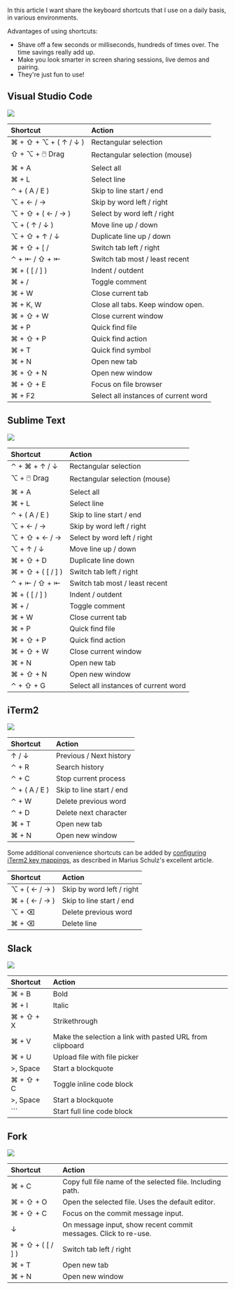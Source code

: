 
In this article I want share the keyboard shortcuts that I use on a daily basis, in various environments.

Advantages of using shortcuts:
- Shave off a few seconds or milliseconds, hundreds of times over. The time savings really add up.
- Make you look smarter in screen sharing sessions, live demos and pairing.
- They're just fun to use!

## Visual Studio Code

![](/images/tools/vs-code.png?size=icon-small)

| Shortcut                                                                                                    | Action                               | 
| :-                                                                                                          | :-                                   |
| <MdxKbd>⌘</MdxKbd> + <MdxKbd>⇧</MdxKbd> + <MdxKbd>⌥</MdxKbd> + ( <MdxKbd>↑</MdxKbd> / <MdxKbd>↓</MdxKbd> )  | Rectangular selection                |
| <MdxKbd>⇧</MdxKbd> + <MdxKbd>⌥</MdxKbd> + 🖱️ Drag                                                           | Rectangular selection (mouse)        |
| <MdxKbd>⌘</MdxKbd> + <MdxKbd>A</MdxKbd>                                                                     | Select all                           |
| <MdxKbd>⌘</MdxKbd> + <MdxKbd>L</MdxKbd>                                                                     | Select line                          |
| <MdxKbd>⌃</MdxKbd> + ( <MdxKbd>A</MdxKbd> / <MdxKbd>E</MdxKbd> )                                            | Skip to line start / end             |
| <MdxKbd>⌥</MdxKbd> + <MdxKbd>←</MdxKbd> / <MdxKbd>→</MdxKbd>                                                | Skip by word left / right            |
| <MdxKbd>⌥</MdxKbd> + <MdxKbd>⇧</MdxKbd> + ( <MdxKbd>←</MdxKbd> / <MdxKbd>→</MdxKbd> )                       | Select by word left / right          |
| <MdxKbd>⌥</MdxKbd> + ( <MdxKbd>↑</MdxKbd> / <MdxKbd>↓</MdxKbd> )                                            | Move line up / down                  |
| <MdxKbd>⌥</MdxKbd> + <MdxKbd>⇧</MdxKbd> + <MdxKbd>↑</MdxKbd> / <MdxKbd>↓</MdxKbd>                           | Duplicate line up / down             |
| <MdxKbd>⌘</MdxKbd> + <MdxKbd>⇧</MdxKbd> + [ /                                                               | Switch tab left / right              |
| <MdxKbd>⌃</MdxKbd> + <MdxKbd>⇤</MdxKbd> / <MdxKbd>⇧</MdxKbd> + <MdxKbd>⇤</MdxKbd>                           | Switch tab most / least recent       |
| <MdxKbd>⌘</MdxKbd> + ( <MdxKbd>[</MdxKbd> / <MdxKbd>]</MdxKbd> )                                            | Indent / outdent                     |
| <MdxKbd>⌘</MdxKbd> + <MdxKbd>/</MdxKbd>                                                                     | Toggle comment                       |
| <MdxKbd>⌘</MdxKbd> + <MdxKbd>W</MdxKbd>                                                                     | Close current tab                    |
| <MdxKbd>⌘</MdxKbd> + <MdxKbd>K</MdxKbd>, <MdxKbd>W</MdxKbd>                                                 | Close all tabs. Keep window open.    |
| <MdxKbd>⌘</MdxKbd> + <MdxKbd>⇧</MdxKbd> + <MdxKbd>W</MdxKbd>                                                | Close current window                 |
| <MdxKbd>⌘</MdxKbd> + <MdxKbd>P</MdxKbd>                                                                     | Quick find file                      |
| <MdxKbd>⌘</MdxKbd> + <MdxKbd>⇧</MdxKbd> + <MdxKbd>P</MdxKbd>                                                | Quick find action                    |
| <MdxKbd>⌘</MdxKbd> + <MdxKbd>T</MdxKbd>                                                                     | Quick find symbol                    |
| <MdxKbd>⌘</MdxKbd> + <MdxKbd>N</MdxKbd>                                                                     | Open new tab                         |
| <MdxKbd>⌘</MdxKbd> + <MdxKbd>⇧</MdxKbd> + <MdxKbd>N</MdxKbd>                                                | Open new window                      |
| <MdxKbd>⌘</MdxKbd> + <MdxKbd>⇧</MdxKbd> + <MdxKbd>E</MdxKbd>                                                | Focus on file browser                |
| <MdxKbd>⌘</MdxKbd> + <MdxKbd>F2</MdxKbd>                                                                    | Select all instances of current word |

## Sublime Text

![](/images/tools/sublime-text.png?size=icon-small)

| Shortcut                                                                              | Action                               | 
| :-                                                                                    | :-                                   |
| <MdxKbd>⌃</MdxKbd> + <MdxKbd>⌘</MdxKbd> + <MdxKbd>↑</MdxKbd> / <MdxKbd>↓</MdxKbd>     | Rectangular selection                |
| <MdxKbd>⌥</MdxKbd>  + 🖱️ Drag                                                         | Rectangular selection (mouse)        |
| <MdxKbd>⌘</MdxKbd> + <MdxKbd>A</MdxKbd>                                               | Select all                           |
| <MdxKbd>⌘</MdxKbd> + <MdxKbd>L</MdxKbd>                                               | Select line                          |
| <MdxKbd>⌃</MdxKbd> + ( <MdxKbd>A</MdxKbd> / <MdxKbd>E</MdxKbd> )                      | Skip to line start / end             |
| <MdxKbd>⌥</MdxKbd> + <MdxKbd>←</MdxKbd> / <MdxKbd>→</MdxKbd>                          | Skip by word left / right            |
| <MdxKbd>⌥</MdxKbd> + <MdxKbd>⇧</MdxKbd> + <MdxKbd>←</MdxKbd> / <MdxKbd>→</MdxKbd>     | Select by word left / right          |
| <MdxKbd>⌥</MdxKbd> + <MdxKbd>↑</MdxKbd> / <MdxKbd>↓</MdxKbd>                          | Move line up / down                  |
| <MdxKbd>⌘</MdxKbd> + <MdxKbd>⇧</MdxKbd> + <MdxKbd>D</MdxKbd>                          | Duplicate line down                  |
| <MdxKbd>⌘</MdxKbd> + <MdxKbd>⇧</MdxKbd> + ( <MdxKbd>[</MdxKbd> / <MdxKbd>]</MdxKbd> ) | Switch tab left / right              |
| <MdxKbd>⌃</MdxKbd> + <MdxKbd>⇤</MdxKbd> / <MdxKbd>⇧</MdxKbd> + <MdxKbd>⇤</MdxKbd>     | Switch tab most / least recent       |
| <MdxKbd>⌘</MdxKbd> + ( <MdxKbd>[</MdxKbd> / <MdxKbd>]</MdxKbd> )                      | Indent / outdent                     |
| <MdxKbd>⌘</MdxKbd> + <MdxKbd>/</MdxKbd>                                               | Toggle comment                       |
| <MdxKbd>⌘</MdxKbd> + <MdxKbd>W</MdxKbd>                                               | Close current tab                    |
| <MdxKbd>⌘</MdxKbd> + <MdxKbd>P</MdxKbd>                                               | Quick find file                      |
| <MdxKbd>⌘</MdxKbd> + <MdxKbd>⇧</MdxKbd> + <MdxKbd>P</MdxKbd>                          | Quick find action                    |
| <MdxKbd>⌘</MdxKbd> + <MdxKbd>⇧</MdxKbd> + <MdxKbd>W</MdxKbd>                          | Close current window                 |
| <MdxKbd>⌘</MdxKbd> + <MdxKbd>N</MdxKbd>                                               | Open new tab                         |
| <MdxKbd>⌘</MdxKbd> + <MdxKbd>⇧</MdxKbd> + <MdxKbd>N</MdxKbd>                          | Open new window                      |
| <MdxKbd>⌃</MdxKbd> + <MdxKbd>⇧</MdxKbd> + <MdxKbd>G</MdxKbd>                          | Select all instances of current word |

## iTerm2

![](/images/tools/iterm2.png?size=icon-small)

| Shortcut                                                         | Action                   | 
| :-                                                               | :-                       |
| <MdxKbd>↑</MdxKbd> / <MdxKbd>↓</MdxKbd>                          | Previous / Next history  |
| <MdxKbd>⌃</MdxKbd> + R                                           | Search history           |
| <MdxKbd>⌃</MdxKbd> + C                                           | Stop current process     |
| <MdxKbd>⌃</MdxKbd> + ( <MdxKbd>A</MdxKbd> / <MdxKbd>E</MdxKbd> ) | Skip to line start / end |
| <MdxKbd>⌃</MdxKbd> + <MdxKbd>W</MdxKbd>                          | Delete previous word     |
| <MdxKbd>⌃</MdxKbd> + D                                           | Delete next character    |
| <MdxKbd>⌘</MdxKbd> + T                                           | Open new tab             |
| <MdxKbd>⌘</MdxKbd> + <MdxKbd>N</MdxKbd>                          | Open new window          |

Some additional convenience shortcuts can be added by [configuring iTerm2 key mappings](https://mariusschulz.com/blog/keyboard-shortcuts-for-jumping-and-deleting-in-iterm2), as described in Marius Schulz's excellent article.

| Shortcut                                                         | Action                    | 
| :-                                                               | :-                        |
| <MdxKbd>⌥</MdxKbd> + ( <MdxKbd>←</MdxKbd> / <MdxKbd>→</MdxKbd> ) | Skip by word left / right |
| <MdxKbd>⌘</MdxKbd> + ( <MdxKbd>←</MdxKbd> / <MdxKbd>→</MdxKbd> ) | Skip to line start / end  |
| <MdxKbd>⌥</MdxKbd> + <MdxKbd>⌫</MdxKbd>                          | Delete previous word      |
| <MdxKbd>⌘</MdxKbd> + <MdxKbd>⌫</MdxKbd>                          | Delete line               |


## Slack

![](/images/tools/slack.svg?size=icon-small)

| Shortcut                                                           | Action                                                   | 
| :-                                                                 | :-                                                       |
| <MdxKbd>⌘</MdxKbd> + <MdxKbd>B</MdxKbd>                            | Bold                                                     |
| <MdxKbd>⌘</MdxKbd> + <MdxKbd>I</MdxKbd>                            | Italic                                                   |
| <MdxKbd>⌘</MdxKbd> + <MdxKbd>⇧</MdxKbd> + <MdxKbd>X</MdxKbd>       | Strikethrough                                            |
| <MdxKbd>⌘</MdxKbd> + <MdxKbd>V</MdxKbd>                            | Make the selection a link with pasted URL from clipboard |
| <MdxKbd>⌘</MdxKbd> + <MdxKbd>U</MdxKbd>                            | Upload file with file picker                             |
| <MdxKbd>&gt;</MdxKbd>, <MdxKbd>Space</MdxKbd>                      | Start a blockquote                                       |
| <MdxKbd>⌘</MdxKbd> + <MdxKbd>⇧</MdxKbd> + <MdxKbd>C</MdxKbd>       | Toggle inline code block                                 |
| <MdxKbd>&gt;</MdxKbd>, <MdxKbd>Space</MdxKbd>                      | Start a blockquote                                       |
| <MdxKbd>&#96;</MdxKbd><MdxKbd>&#96;</MdxKbd><MdxKbd>&#96;</MdxKbd> | Start full line code block                               |

## Fork

![](/images/tools/fork.png?size=icon-small)

| Shortcut                                                                              | Action                                                          | 
| :-                                                                                    | :-                                                              |
| <MdxKbd>⌘</MdxKbd> + <MdxKbd>C</MdxKbd>                                               | Copy full file name of the selected file. Including path.       |
| <MdxKbd>⌘</MdxKbd> + <MdxKbd>⇧</MdxKbd> + <MdxKbd>O</MdxKbd>                          | Open the selected file. Uses the default editor.                |
| <MdxKbd>⌘</MdxKbd> + <MdxKbd>⇧</MdxKbd> + <MdxKbd>C</MdxKbd>                          | Focus on the commit message input.                              |
| <MdxKbd>↓</MdxKbd>                                                                    | On message input, show recent commit messages. Click to re-use. |
| <MdxKbd>⌘</MdxKbd> + <MdxKbd>⇧</MdxKbd> + ( <MdxKbd>[</MdxKbd> / <MdxKbd>]</MdxKbd> ) | Switch tab left / right                                         |
| <MdxKbd>⌘</MdxKbd> + <MdxKbd>T</MdxKbd>                                               | Open new tab                                                    |
| <MdxKbd>⌘</MdxKbd> + <MdxKbd>N</MdxKbd>                                               | Open new window                                                 |

